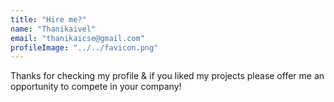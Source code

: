```yaml
---
title: "Hire me?"
name: "Thanikaivel"
email: "thanikaicse@gmail.com"
profileImage: "../../favicon.png"
---
```



Thanks for checking my profile & if you liked my projects please offer me an opportunity to compete in your company!
